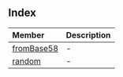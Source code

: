 ## Index

| Member | Description |
| :------ | :------ |
| [fromBase58](functions/fromBase58.mdx) | - |
| [random](functions/random.mdx) | - |
